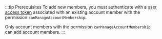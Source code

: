 :::tip Prerequisites
To add new members, you must authenticate with a [user access token](../../authentication/index.mdx#tokens-user) associated with an existing account member with the permission `canManageAccountMembership`.

Only account members with the permission `canManageAccountMembership` can add account members.
:::